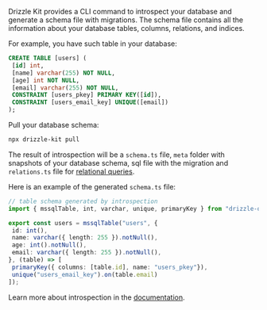 Drizzle Kit provides a CLI command to introspect your database and generate a schema file with migrations. The schema file contains all the information about your database tables, columns, relations, and indices.

For example, you have such table in your database:

```sql copy
CREATE TABLE [users] (
 [id] int,
 [name] varchar(255) NOT NULL,
 [age] int NOT NULL,
 [email] varchar(255) NOT NULL,
 CONSTRAINT [users_pkey] PRIMARY KEY([id]),
 CONSTRAINT [users_email_key] UNIQUE([email])
);
```

Pull your database schema:

```bash copy
npx drizzle-kit pull
```

The result of introspection will be a `schema.ts` file, `meta` folder with snapshots of your database schema, sql file with the migration and `relations.ts` file for [relational queries](/docs/rqb).

Here is an example of the generated `schema.ts` file:

```typescript copy filename="src/db/schema.ts"
// table schema generated by introspection
import { mssqlTable, int, varchar, unique, primaryKey } from "drizzle-orm/mssql-core"

export const users = mssqlTable("users", {
 id: int(),
 name: varchar({ length: 255 }).notNull(),
 age: int().notNull(),
 email: varchar({ length: 255 }).notNull(),
}, (table) => [
 primaryKey({ columns: [table.id], name: "users_pkey"}),
 unique("users_email_key").on(table.email)
]);
```

Learn more about introspection in the [documentation](/docs/drizzle-kit-pull).
